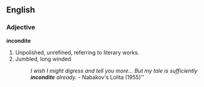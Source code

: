 ==English==

===Adjective===
'''incondite'''

# Unpolished, unrefined, referring to literary works.
# Jumbled, long winded
#:''I wish I might digress and tell you more...  But my tale is sufficiently '''incondite''' already.''   - Nabakov's Lolita (1955)''